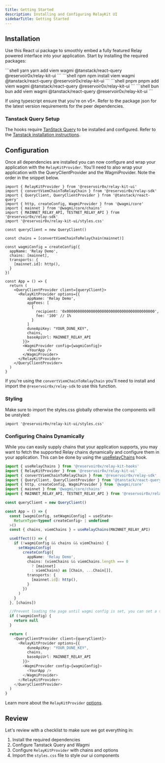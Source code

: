 ```yaml
---
title: Getting Started
description: Installing and Configuring RelayKit UI
sidebarTitle: Getting Started
---
```


## Installation 
Use this React ui package to smoothly embed a fully featured Relay powered interface into your application. Start by installing the required packages:

<CodeGroup>
```shell yarn
yarn add viem wagmi @tanstack/react-query @reservoir0x/relay-kit-ui 
```
```shell npm
npm install viem wagmi @tanstack/react-query @reservoir0x/relay-kit-ui 
```
```shell pnpm
pnpm add viem wagmi @tanstack/react-query @reservoir0x/relay-kit-ui 
```
```shell bun
bun add viem wagmi @tanstack/react-query @reservoir0x/relay-kit-ui 
```
</CodeGroup>

If using typescript ensure that you're on v5+. Refer to the package json for the latest version requirements for the peer dependencies. 

### Tanstack Query Setup
The hooks require [TanStack Query](https://tanstack.com/query/latest) to be installed and configured. Refer to the [Tanstack installation instructions](https://tanstack.com/query/latest/docs/framework/react/installation).

## Configuration

Once all dependencies are installed you can now configure and wrap your application with the `RelayKitProvider`. You'll need to also wrap your application with the QueryClientProvider and the WagmiProvider. Note the order in the snippet below.

```tsx
import { RelayKitProvider } from '@reservoir0x/relay-kit-ui'
import { convertViemChainToRelayChain } from '@reservoir0x/relay-sdk'
import { QueryClient, QueryClientProvider } from '@tanstack/react-query'
import { http, createConfig, WagmiProvider } from '@wagmi/core'
import { mainnet } from '@wagmi/core/chains'
import { MAINNET_RELAY_API, TESTNET_RELAY_API } from '@reservoir0x/relay-sdk'
import '@reservoir0x/relay-kit-ui/styles.css'

const queryClient = new QueryClient()

const chains = [convertViemChainToRelayChain(mainnet)]

const wagmiConfig = createConfig({
  appName: 'Relay Demo',
  chains: [mainnet],
  transports: {
    [mainnet.id]: http(),
  }
})

const App = () => {
  return (
    <QueryClientProvider client={queryClient}>
      <RelayKitProvider options={{
          appName: 'Relay Demo',
          appFees: [
            {
              recipient: '0x0000000000000000000000000000000000000000',
              fee: '100' // 1%
            }
          ]
          duneApiKey: "YOUR_DUNE_KEY",
          chains,
          baseApiUrl: MAINNET_RELAY_API
        }}>
        <WagmiProvider config={wagmiConfig}>
          <YourApp />
        </WagmiProvider>
      </RelayKitProvider>
    </QueryClientProvider>
  )
}
```

If you're using the `convertViemChainToRelayChain` you'll need to install and import the `@reservoir0x/relay-sdk` to use this function.

### Styling

Make sure to import the styles.css globally otherwise the components will be unstyled:

```tsx
import '@reservoir0x/relay-kit-ui/styles.css'
```

### Configuring Chains Dynamically
While you can easily supply chains that your application supports, you may want to fetch the supported Relay chains dynamically and configure them in your application. This can be done by using the [useRelayChains](/references/relay-kit/hooks/useRelayChains) hook.

```typescript
import { useRelayChains } from '@reservoir0x/relay-kit-hooks'
import { RelayKitProvider } from '@reservoir0x/relay-kit-ui'
import { convertViemChainToRelayChain } from '@reservoir0x/relay-sdk'
import { QueryClient, QueryClientProvider } from '@tanstack/react-query'
import { http, createConfig, WagmiProvider } from '@wagmi/core'
import { mainnet } from '@wagmi/core/chains'
import { MAINNET_RELAY_API, TESTNET_RELAY_API } from '@reservoir0x/relay-sdk'

const queryClient = new QueryClient()

const App = () => {
  const [wagmiConfig, setWagmiConfig] = useState<
    ReturnType<typeof createConfig> | undefined
  >()
  const { chains, viemChains } = useRelayChains(MAINNET_RELAY_API)

  useEffect(() => {
    if (!wagmiConfig && chains && viemChains) {
      setWagmiConfig(
        createConfig({
          appName: 'Relay Demo',
          chains: (viemChains && viemChains.length === 0
            ? [mainnet]
            : viemChains) as [Chain, ...Chain[]],
          transports: {
            [mainnet.id]: http(),
          }
        })
      )
    }
  }, [chains])

  //Prevent loading the page until wagmi config is set, you can set a temporary config to swap out later to unblock the ui
  if (!wagmiConfig) {
    return null
  }

  return (
    <QueryClientProvider client={queryClient}>
      <RelayKitProvider options={{
          duneApiKey: "YOUR_DUNE_KEY",
          chains,
          baseApiUrl: MAINNET_RELAY_API
        }}>
        <WagmiProvider config={wagmiConfig}>
          <YourApp />
        </WagmiProvider>
      </RelayKitProvider>
    </QueryClientProvider>
  )
}
```

Learn more about the `RelayKitProvider` [options](/references/relay-kit/ui/relay-kit-provider).

## Review
Let's review with a checklist to make sure we got everything in:
1. Install the required dependencies
2. Configure Tanstack Query and Wagmi
3. Configure `RelayKitProvider` with chains and options
4. Import the `styles.css` file to style our ui components
